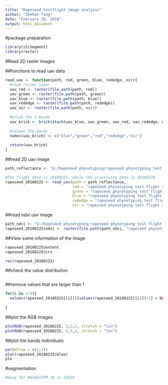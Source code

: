 ---
title: "Rapeseed testflight image analysis"
author: "Zhehan Tang"
date: "February 28, 2018"
output: html_document
---

#package preparation
```{r}
library(itcSegment)
library(raster)
```

#Read 2D raster images

##functions to read uav data
```{r}
read_uav <- function(path, red, green, blue, rededge, nir){
  #read raster layer
  uav_red <- raster(file.path(path, red))
  uav_green <- raster(file.path(path, green))
  uav_blue <- raster(file.path(path, blue))
  uav_rededge <- raster(file.path(path, rededge))
  uav_nir <- raster(file.path(path, nir))
  
  #brick the 5 bands 
  uav_brick <- brick(stack(uav_blue, uav_green, uav_red, uav_rededge, uav_nir))
  
  #rename the bands
  names(uav_brick) <- c("blue","green","red","rededge","nir")
  
  return(uav_brick)
}
```

##read 2D uav image
```{r}
path_reflectance <- "G:/Rapeseed phynotyping/rapeseed phynotyping test flight 20180226/4_index/reflectance"

#The flight date is 20180225, while the processing date is 20180226
rapeseed_20180225 <- read_uav(path = path_reflectance, 
                              red = "rapeseed phynotyping test flight 20180226_transparent_reflectance_red.tif",
                              green = "rapeseed phynotyping test flight 20180226_transparent_reflectance_green.tif", 
                              blue = "rapeseed phynotyping test flight 20180226_transparent_reflectance_blue.tif", 
                              rededge = "rapeseed phynotyping test flight 20180226_transparent_reflectance_rededge.tif",
                              nir = "rapeseed phynotyping test flight 20180226_transparent_reflectance_nir.tif")

```

##read ndvi uav image
```{r}
path_ndvi <- "G:/Rapeseed phynotyping/rapeseed phynotyping test flight 20180226/4_index/indices/ndvi"
rapeseed_20180225$ndvi <- raster(file.path(path_ndvi, "rapeseed phynotyping test flight 20180226_index_ndvi.tif"))
```


##View some information of the image
```{r}
rapeseed_20180225@extent
rapeseed_20180225@crs

res(rapeseed_20180225)
```

##check the value distribution
```{r}

```


##remove values that are larger than 1
```{r}
for(i in 1:5){
  values(rapeseed_20180225[[i]])[values(rapeseed_20180225[[i]])>1] = NA
  
}
```


##plot the RGB images
```{r}
plotRGB(rapeseed_20180225, 3,2,1, stretch = "lin")
plotRGB(rapeseed_20180225, 5,3,2, stretch = "lin")

```

##plot the bands individuals
```{r}
par(mfrow = c(2,3))
plot(rapeseed_20180225$blue)
plo
```

#segmentation
```{r}
#epsg for WGS84/UTM 10 is 32610

```

